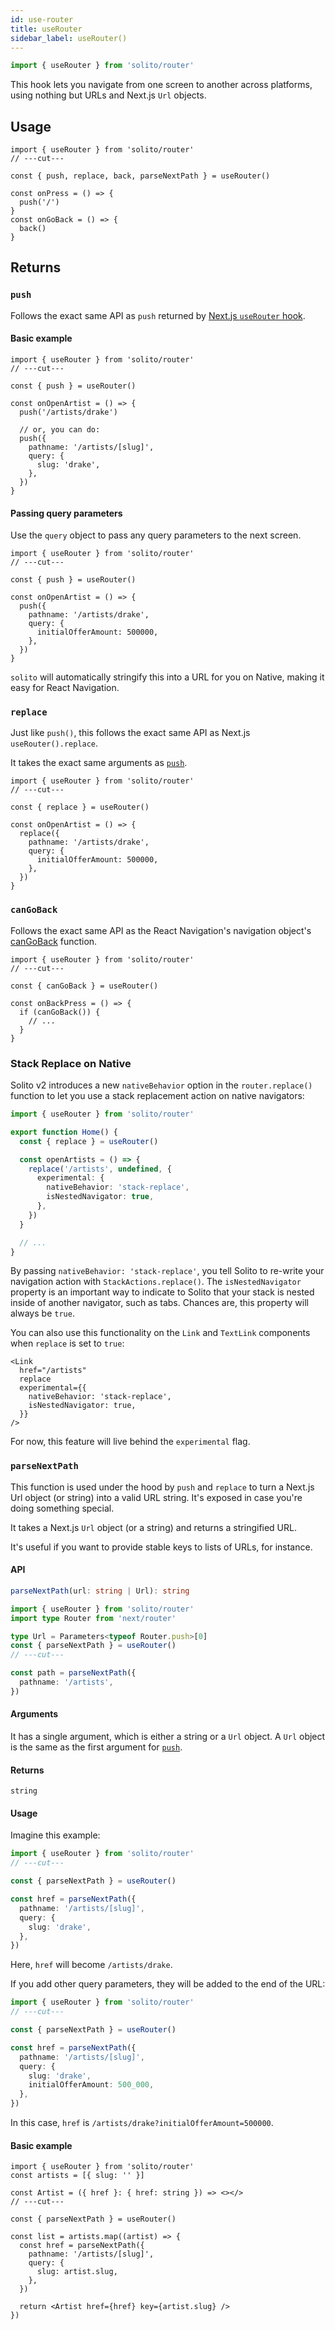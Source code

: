 ```yaml
---
id: use-router
title: useRouter
sidebar_label: useRouter()
---
```


```ts twoslash import
import { useRouter } from 'solito/router'
```

This hook lets you navigate from one screen to another across platforms, using nothing but URLs and Next.js `Url` objects.

## Usage

```tsx twoslash main
import { useRouter } from 'solito/router'
// ---cut---

const { push, replace, back, parseNextPath } = useRouter()

const onPress = () => {
  push('/')
}
const onGoBack = () => {
  back()
}
```

## Returns

### `push`

Follows the exact same API as `push` returned by [Next.js `useRouter` hook](https://nextjs.org/docs/api-reference/next/router#router-object).

#### Basic example

```tsx twoslash
import { useRouter } from 'solito/router'
// ---cut---

const { push } = useRouter()

const onOpenArtist = () => {
  push('/artists/drake')

  // or, you can do:
  push({
    pathname: '/artists/[slug]',
    query: {
      slug: 'drake',
    },
  })
}
```

#### Passing query parameters

Use the `query` object to pass any query parameters to the next screen.

```tsx twoslash
import { useRouter } from 'solito/router'
// ---cut---

const { push } = useRouter()

const onOpenArtist = () => {
  push({
    pathname: '/artists/drake',
    query: {
      initialOfferAmount: 500000,
    },
  })
}
```

`solito` will automatically stringify this into a URL for you on Native, making it easy for React Navigation.

### `replace`

Just like `push()`, this follows the exact same API as Next.js `useRouter().replace`.

It takes the exact same arguments as [`push`](#push).

```tsx twoslash
import { useRouter } from 'solito/router'
// ---cut---

const { replace } = useRouter()

const onOpenArtist = () => {
  replace({
    pathname: '/artists/drake',
    query: {
      initialOfferAmount: 500000,
    },
  })
}
```

### `canGoBack`

Follows the exact same API as the React Navigation's navigation object's [canGoBack](https://reactnavigation.org/docs/navigation-prop/#cangoback) function.

```tsx twoslash
import { useRouter } from 'solito/router'
// ---cut---

const { canGoBack } = useRouter()

const onBackPress = () => {
  if (canGoBack()) {
    // ...
  }
}
```

### Stack Replace on Native

Solito v2 introduces a new `nativeBehavior` option in the `router.replace()` function to let you use a stack replacement action on native navigators:

```ts
import { useRouter } from 'solito/router'

export function Home() {
  const { replace } = useRouter()

  const openArtists = () => {
    replace('/artists', undefined, {
      experimental: {
        nativeBehavior: 'stack-replace',
        isNestedNavigator: true,
      },
    })
  }

  // ...
}
```

By passing `nativeBehavior: 'stack-replace'`, you tell Solito to re-write your navigation action with `StackActions.replace()`. The `isNestedNavigator` property is an important way to indicate to Solito that your stack is nested inside of another navigator, such as tabs. Chances are, this property will always be `true`.

You can also use this functionality on the `Link` and `TextLink` components when `replace` is set to `true`:

```tsx
<Link
  href="/artists"
  replace
  experimental={{
    nativeBehavior: 'stack-replace',
    isNestedNavigator: true,
  }}
/>
```

For now, this feature will live behind the `experimental` flag.

### `parseNextPath`

This function is used under the hood by `push` and `replace` to turn a Next.js Url object (or string) into a valid URL string. It's exposed in case you're doing something special.

It takes a Next.js `Url` object (or a string) and returns a stringified URL.

It's useful if you want to provide stable keys to lists of URLs, for instance.

#### API

```ts
parseNextPath(url: string | Url): string
```

```ts twoslash
import { useRouter } from 'solito/router'
import type Router from 'next/router'

type Url = Parameters<typeof Router.push>[0]
const { parseNextPath } = useRouter()
// ---cut---

const path = parseNextPath({
  pathname: '/artists',
})
```

#### Arguments

It has a single argument, which is either a string or a `Url` object. A `Url` object is the same as the first argument for [`push`](#push).

#### Returns

`string`

#### Usage

Imagine this example:

```ts twoslash
import { useRouter } from 'solito/router'
// ---cut---

const { parseNextPath } = useRouter()

const href = parseNextPath({
  pathname: '/artists/[slug]',
  query: {
    slug: 'drake',
  },
})
```

Here, `href` will become `/artists/drake`.

If you add other query parameters, they will be added to the end of the URL:

```ts twoslash
import { useRouter } from 'solito/router'
// ---cut---

const { parseNextPath } = useRouter()

const href = parseNextPath({
  pathname: '/artists/[slug]',
  query: {
    slug: 'drake',
    initialOfferAmount: 500_000,
  },
})
```

In this case, `href` is `/artists/drake?initialOfferAmount=500000`.

#### Basic example

```tsx twoslash
import { useRouter } from 'solito/router'
const artists = [{ slug: '' }]

const Artist = ({ href }: { href: string }) => <></>
// ---cut---

const { parseNextPath } = useRouter()

const list = artists.map((artist) => {
  const href = parseNextPath({
    pathname: '/artists/[slug]',
    query: {
      slug: artist.slug,
    },
  })

  return <Artist href={href} key={artist.slug} />
})
```
